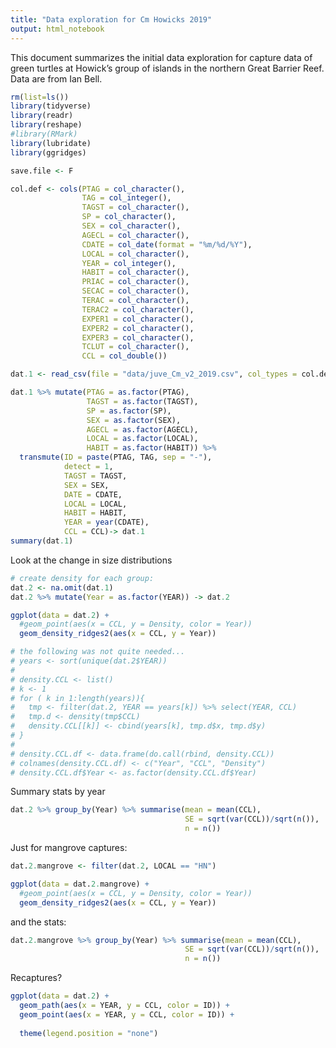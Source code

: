```yaml
---
title: "Data exploration for Cm Howicks 2019"
output: html_notebook
---
```


This document summarizes the initial data exploration for capture data of green turtles at Howick's group of islands in the northern Great Barrier Reef. Data are from Ian Bell. 

```r
rm(list=ls())
library(tidyverse)
library(readr)
library(reshape)
#library(RMark)
library(lubridate)
library(ggridges)

save.file <- F

col.def <- cols(PTAG = col_character(),
                TAG = col_integer(),
                TAGST = col_character(),
                SP = col_character(),
                SEX = col_character(),
                AGECL = col_character(),
                CDATE = col_date(format = "%m/%d/%Y"),
                LOCAL = col_character(),
                YEAR = col_integer(),
                HABIT = col_character(),
                PRIAC = col_character(),
                SECAC = col_character(),
                TERAC = col_character(),
                TERAC2 = col_character(),
                EXPER1 = col_character(),
                EXPER2 = col_character(),
                EXPER3 = col_character(),
                TCLUT = col_character(),
                CCL = col_double())

dat.1 <- read_csv(file = "data/juve_Cm_v2_2019.csv", col_types = col.def)

dat.1 %>% mutate(PTAG = as.factor(PTAG),
                 TAGST = as.factor(TAGST),
                 SP = as.factor(SP),
                 SEX = as.factor(SEX),
                 AGECL = as.factor(AGECL),
                 LOCAL = as.factor(LOCAL),
                 HABIT = as.factor(HABIT)) %>%
  transmute(ID = paste(PTAG, TAG, sep = "-"),
            detect = 1,
            TAGST = TAGST,
            SEX = SEX,
            DATE = CDATE,
            LOCAL = LOCAL,
            HABIT = HABIT,
            YEAR = year(CDATE),
            CCL = CCL)-> dat.1
summary(dat.1)
```

Look at the change in size distributions

```r
# create density for each group:
dat.2 <- na.omit(dat.1)
dat.2 %>% mutate(Year = as.factor(YEAR)) -> dat.2

ggplot(data = dat.2) +
  #geom_point(aes(x = CCL, y = Density, color = Year))
  geom_density_ridges2(aes(x = CCL, y = Year))

# the following was not quite needed...
# years <- sort(unique(dat.2$YEAR))
# 
# density.CCL <- list()
# k <- 1
# for ( k in 1:length(years)){
#   tmp <- filter(dat.2, YEAR == years[k]) %>% select(YEAR, CCL)
#   tmp.d <- density(tmp$CCL)
#   density.CCL[[k]] <- cbind(years[k], tmp.d$x, tmp.d$y) 
# }
# 
# density.CCL.df <- data.frame(do.call(rbind, density.CCL)) 
# colnames(density.CCL.df) <- c("Year", "CCL", "Density")
# density.CCL.df$Year <- as.factor(density.CCL.df$Year)

```

Summary stats by year

```r
dat.2 %>% group_by(Year) %>% summarise(mean = mean(CCL),
                                       SE = sqrt(var(CCL))/sqrt(n()),
                                       n = n())
```

Just for mangrove captures:
```r
dat.2.mangrove <- filter(dat.2, LOCAL == "HN")

ggplot(data = dat.2.mangrove) +
  #geom_point(aes(x = CCL, y = Density, color = Year))
  geom_density_ridges2(aes(x = CCL, y = Year))

```

and the stats:

```r
dat.2.mangrove %>% group_by(Year) %>% summarise(mean = mean(CCL),
                                       SE = sqrt(var(CCL))/sqrt(n()),
                                       n = n())
```



Recaptures?
```r
ggplot(data = dat.2) +
  geom_path(aes(x = YEAR, y = CCL, color = ID)) +
  geom_point(aes(x = YEAR, y = CCL, color = ID)) +
  
  theme(legend.position = "none")

```


